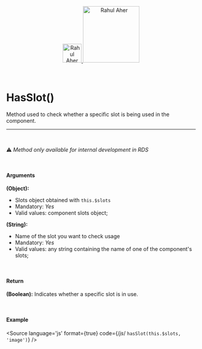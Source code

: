 
<Meta title="Utils/Methods/HasSlot()"/>

<div align="center" style={{display: 'flex'}}>
    <a href="https://rahulaher.netlify.app">
        <img src="https://rahulaher.netlify.app/img/logo/glyph-black-colored.svg" alt="Rahul Aher logo" width="50" />
        <img src="https://rahulaher.netlify.app/img/logo/word-black-colored.svg" alt="Rahul Aher" width="150" />
    </a>
    </a>
    </a>
</div>

<br />
<br />

# HasSlot()

Method used to check whether a specific slot is being used in the component.

<hr />
<br />

⚠️ *Method only available for internal development in RDS*

<br />

#### Arguments

**(Object):**
- Slots object obtained with `this.$slots`
- Mandatory: *Yes*
- Valid values: component slots object;

**(String):**
- Name of the slot you want to check usage
- Mandatory: *Yes*
- Valid values: any string containing the name of one of the component's slots;

<br />

#### Return

**(Boolean):** Indicates whether a specific slot is in use.

<br />

#### Example

<Story name="HasSlot">
</Story>

<Source
  language='js'
  format={true}
  code={/*js*/ `
  hasSlot(this.$slots, 'image')
`}
/>
